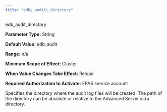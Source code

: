 ```yaml
---
title: "edb\_audit\_directory"
---
```


<div id="edb_audit_directory" class="registered_link"></div>


<div class="index">

edb_audit_directory

</div>

**Parameter Type:** String

**Default Value:** edb_audit

**Range:** n/a

**Minimum Scope of Effect:** Cluster

**When Value Changes Take Effect:** Reload

**Required Authorization to Activate:** EPAS service account

Specifies the directory where the audit log files will be created. The path of the directory can be absolute or relative to the Advanced Server `data` directory.
